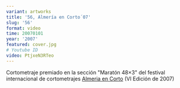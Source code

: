 ```yaml
---
variant: artworks
title: '56, Almería en Corto´07'
slug: '56'
format: video
time: 20070101
year: '2007'
featured: cover.jpg
# Youtube ID
video: PtjxeN3RTeo
---
```


Cortometraje premiado en la sección "Maratón 48×3" del festival internacional
de cortometrajes [Almeria en Corto](http://www.almeriaencorto.es/)
(VI Edición de 2007)
